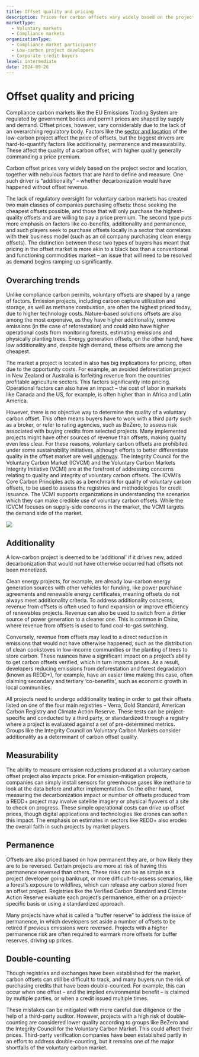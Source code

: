 ```yaml
---
title: Offset quality and pricing
description: Prices for carbon offsets vary widely based on the project sector and location, together with nebulous factors that are hard to define and measure. One such driver is project “additionality” – whether decarbonization would have happened without offset revenue.
marketType:
  - Voluntary markets
  - Compliance markets
organizationType:
  - Compliance market participants
  - Low-carbon project developers
  - Corporate credit buyers
level: intermediate
date: 2024-09-26
---
```


# Offset quality and pricing

Compliance carbon markets like the EU Emissions Trading System are regulated by government bodies and permit prices are shaped by supply and demand. Offset prices, however, vary considerably due to the lack of an overarching regulatory body. Factors like the [sector and location](/factsheets/voluntary-offset-supply) of the low-carbon project affect the price of offsets, but the biggest drivers are hard-to-quantify factors like additionality, permanence and measurability. These affect the quality of a carbon offset, with higher quality generally commanding a price premium.

<KeyMessage>
  Carbon offset prices vary widely based on the project sector and location,
  together with nebulous factors that are hard to define and measure. One such
  driver is “additionality” – whether decarbonization would have
  happened without offset revenue.
</KeyMessage>

The lack of regulatory oversight for voluntary carbon markets has created two main classes of companies purchasing offsets: those seeking the cheapest offsets possible, and those that will only purchase the highest-quality offsets and are willing to pay a price premium. The second type puts more emphasis on factors like co-benefits, additionality and permanence, and such players seek to purchase offsets locally in a sector that correlates with their business model (such as an oil company purchasing clean energy offsets). The distinction between these two types of buyers has meant that pricing in the offset market is more akin to a black box than a conventional and functioning commodities market – an issue that will need to be resolved as demand begins ramping up significantly.

## Overarching trends

Unlike compliance carbon permits, voluntary offsets are shaped by a range of factors. Emission projects, including carbon capture utilization and storage, as well as methane combustion, are often the highest priced today, due to higher technology costs. Nature-based solutions offsets are also among the most expensive, as they have higher additionality, remove emissions (in the case of reforestation) and could also have higher operational costs from monitoring forests, estimating emissions and physically planting trees. Energy generation offsets, on the other hand, have low additionality and, despite high demand, these offsets are among the cheapest.

The market a project is located in also has big implications for pricing, often due to the opportunity costs. For example, an avoided deforestation project in New Zealand or Australia is forfeiting revenue from the countries’ profitable agriculture sectors. This factors significantly into pricing. Operational factors can also have an impact – the cost of labor in markets like Canada and the US, for example, is often higher than in Africa and Latin America.

However, there is no objective way to determine the quality of a voluntary carbon offset. This often means buyers have to work with a third party such as a broker, or refer to rating agencies, such as BeZero, to assess risk associated with buying credits from selected projects. Many implemented projects might have other sources of revenue than offsets, making quality even less clear. For these reasons, voluntary carbon offsets are prohibited under some sustainability initiatives, although efforts to better differentiate quality in the offset market are well [underway](/factsheets/voluntary-offset-standards). The Integrity Council for the Voluntary Carbon Market (ICVCM) and the Voluntary Carbon Markets Integrity Initiative (VCMI) are at the forefront of addressing concerns relating to quality and integrity of voluntary carbon offsets. The ICVMI’s Core Carbon Principles acts as a benchmark for quality of voluntary carbon offsets, to be used to assess the registries and methodologies for credit issuance. The VCMI supports organizations in understanding the scenarios which they can make credible use of voluntary carbon offsets. While the ICVCM focuses on supply-side concerns in the market, the VCMI targets the demand side of the market.

<Image src="offset-quality-1.png" ratio={0} />

## Additionality

A low-carbon project is deemed to be ‘additional’ if it drives new, added decarbonization that would not have otherwise occurred had offsets not been monetized. 

Clean energy projects, for example, are already low-carbon energy generation sources with other vehicles for funding, like power purchase agreements and renewable energy certificates, meaning offsets do not always meet additionality criteria. To address additionality concerns, revenue from offsets is often used to fund expansion or improve efficiency of renewables projects. Revenue can also be used to switch from a dirtier source of power generation to a cleaner one. This is common in China, where revenue from offsets is used to fund coal-to-gas switching.

Conversely, revenue from offsets may lead to a direct reduction in emissions that would not have otherwise happened, such as the distribution of clean cookstoves in low-income communities or the planting of trees to store carbon. These nuances have a significant impact on a project’s ability to get carbon offsets verified, which in turn impacts prices. As a result, developers reducing emissions from deforestation and forest degradation (known as REDD+), for example, have an easier time making this case, often claiming secondary and tertiary ‘co-benefits’, such as economic growth in local communities.

All projects need to undergo additionality testing in order to get their offsets listed on one of the four main registries – Verra, Gold Standard, American Carbon Registry and Climate Action Reserve. These tests can be project-specific and conducted by a third party, or standardized through a registry where a project is evaluated against a set of pre-determined metrics. Groups like the Integrity Council on Voluntary Carbon Markets consider additionality as a determinant of carbon offset quality.

## Measurability

The ability to measure emission reductions produced at a voluntary carbon offset project also impacts price. For emission-mitigation projects, companies can simply install sensors for greenhouse gases like methane to look at the data before and after implementation. On the other hand, measuring the decarbonization impact or number of offsets produced from a REDD+ project may involve satellite imagery or physical flyovers of a site to check on progress. These simple operational costs can drive up offset prices, though digital applications and technologies like drones can soften this impact. The emphasis on estimates in sectors like REDD+ also erodes the overall faith in such projects by market players.

## Permanence

Offsets are also priced based on how permanent they are, or how likely they are to be reversed. Certain projects are more at risk of having this permanence reversed than others. These risks can be as simple as a project developer going bankrupt, or more difficult-to-assess scenarios, like a forest’s exposure to wildfires, which can release any carbon stored from an offset project. Registries like the Verified Carbon Standard and Climate Action Reserve evaluate each project’s permanence, either on a project-specific basis or using a standardized approach.

Many projects have what is called a “buffer reserve” to address the issue of permanence, in which developers set aside a number of offsets to be retired if previous emissions were reversed. Projects with a higher permanence risk are often required to earmark more offsets for buffer reserves, driving up prices.

## Double-counting

Though registries and exchanges have been established for the market, carbon offsets can still be difficult to track, and many buyers run the risk of purchasing credits that have been double-counted. For example, this can occur when one offset – and the implied environmental benefit – is claimed by multiple parties, or when a credit issued multiple times.

These mistakes can be mitigated with more careful due diligence or the help of a third-party auditor. However, projects with a high risk of double-counting are considered lower quality according to groups like BeZero and the Integrity Council for the Voluntary Carbon Market. This could affect their prices.  Third-party verification companies have been established partly in an effort to address double-counting, but it remains one of the major shortfalls of the voluntary carbon market.
